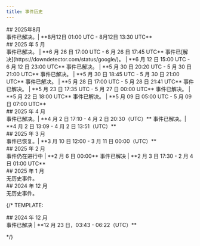 ```yaml
---
title: 事件历史
---
```


<div id="august-2025">
  ## 2025年8月
</div>

<Steps>
<Step title="开发者门户问题" icon="circle-exclamation">
事件已解决。| **8月12日 01:00 UTC - 8月12日 13:30 UTC**
</Step>
</Steps>

<div id="may-2025">
  ## 2025 年 5 月
</div>

<Steps>
<Step title="500 错误（部分 X API 端点可能受影响）" icon="circle-exclamation">
事件已解决。 | **6 月 26 日 17:00 UTC - 6 月 26 日 17:45 UTC**
</Step>
<Step title="与 Google 相关的故障——部分端点出现 503 错误" icon="circle-exclamation">
事件已[解决](https://downdetector.com/status/google/)。 | **6 月 12 日 15:00 UTC - 6 月 12 日 23:00 UTC**
</Step>
<Step title="全站性故障（部分 X API 端点可能受影响）" icon="circle-exclamation">
事件已解决。 | **5 月 30 日 20:20 UTC - 5 月 30 日 21:00 UTC**  
</Step>
<Step title="POST /2/media/upload - 404 错误" icon="circle-exclamation">
事件已解决。 | **5 月 30 日 18:45 UTC - 5 月 30 日 21:00 UTC**  
</Step>
<Step title="POST /2/media/upload - 404 错误" icon="circle-exclamation">
事件已解决。 | **5 月 28 日 17:00 UTC - 5 月 28 日 21:41 UTC**  
</Step>
<Step title="使用 X 登录（OAuth）" icon="circle-exclamation">
事件已解决。 | **5 月 23 日 17:35 UTC - 5 月 27 日 00:00 UTC**  
</Step>
<Step title="全站性故障（部分 X API 端点可能受影响）" icon="circle-exclamation">
事件已解决。 | **5 月 22 日 18:00 UTC**  
</Step>
<Step title="全站性故障（所有 X API 端点可能受影响）" icon="circle-exclamation">
事件已解决。 | **5 月 09 日 05:00 UTC - 5 月 09 日 07:00 UTC**  
</Step>
</Steps>

<div id="april-2025">
  ## 2025 年 4 月
</div>

<Steps>
<Step title="过滤流规则 - 500 错误" icon="circle-exclamation">
事件已解决。| **4 月 2 日 17:10 - 4 月 2 日 20:30（UTC）**  
</Step>
<Step title="Account Activity API 故障" icon="circle-exclamation">
事件已解决。| **4 月 2 日 13:09 - 4 月 2 日 13:51（UTC）**  
</Step>
</Steps>

<div id="march-2025">
  ## 2025 年 3 月
</div>

<Steps>
<Step title="全站性故障（所有 X API 端点可能受影响）" icon="circle-exclamation">
事件已恢复。| **3 月 10 日 12:00 - 3 月 11 日 00:00（UTC）**  
</Step>
</Steps>

<div id="february-2025">
  ## 2025 年 2 月
</div>

<Steps>
<Step title="媒体元数据与字幕 v2 - 404 错误" icon="circle-exclamation">
事件仍在进行中 | **2 月 6 日 00:00**  
</Step>
<Step title="过滤流 v2 - 大范围 503 错误" icon="circle-exclamation">
事件已解决 | **2 月 3 日 17:30 - 2 月 4 日 01:00 UTC**  
</Step>
</Steps>

<div id="january-2025">
  ## 2025 年 1 月
</div>

<Steps>
<Step title="无事件" icon="circle-exclamation">
    无历史事件。
</Step>
</Steps>

<div id="december-2024">
  ## 2024 年 12 月
</div>

<Steps>
<Step title="无事件" icon="circle-exclamation">
    无历史事件。
</Step>
</Steps>

{/*
TEMPLATE:

<div id="december-2024">
  ## 2024 年 12 月
</div>

<Steps>
<Step title="信息流中断" icon="circle-exclamation">
事件已解决 | **12 月 23 日，03:43 - 06:22（UTC）**  
</Step>
</Steps>

*/}